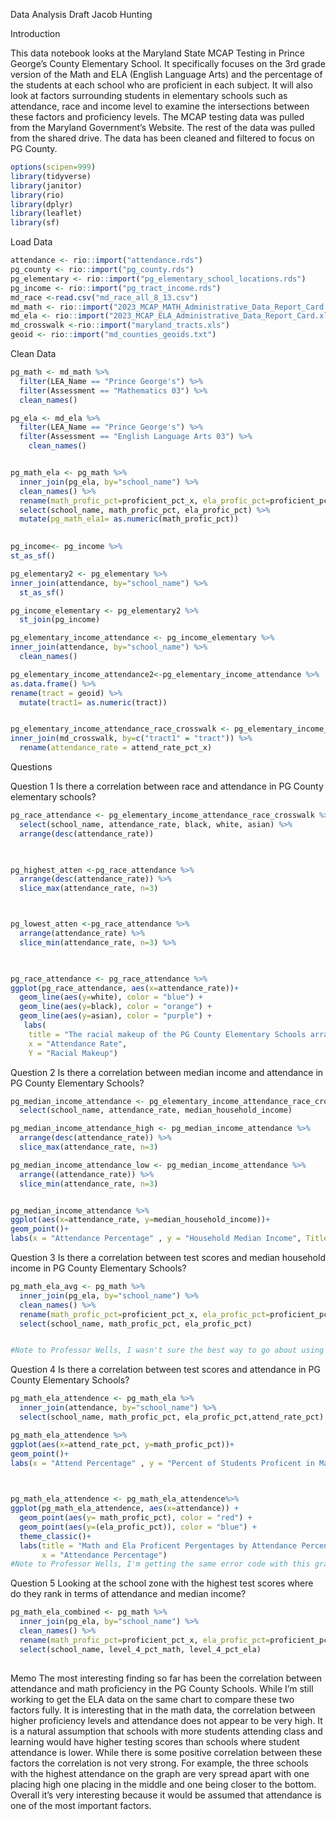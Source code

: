 Data Analysis Draft
Jacob Hunting


Introduction 

This data notebook looks at the Maryland State MCAP Testing in Prince George’s County Elementary School. It specifically focuses on the 3rd grade version of the Math and ELA (English Language Arts) and the percentage of the students at each school who are proficient in each subject. It will also look at factors surrounding students in elementary schools such as attendance, race and income level to examine the intersections between these factors and proficiency levels. The MCAP testing data was pulled from the Maryland Government’s Website. The rest of the data was pulled from the shared drive. The data has been cleaned and filtered to focus on PG County.
```r
options(scipen=999)
library(tidyverse)
library(janitor)
library(rio)
library(dplyr)
library(leaflet)
library(sf)

```
Load Data 
```r
attendance <- rio::import("attendance.rds")
pg_county <- rio::import("pg_county.rds")
pg_elementary <- rio::import("pg_elementary_school_locations.rds")
pg_income <- rio::import("pg_tract_income.rds")
md_race <-read.csv("md_race_all_8_13.csv")
md_math <- rio::import("2023_MCAP_MATH_Administrative_Data_Report_Card.xlsx")
md_ela <- rio::import("2023_MCAP_ELA_Administrative_Data_Report_Card.xlsx")
md_crosswalk <-rio::import("maryland_tracts.xls")
geoid <- rio::import("md_counties_geoids.txt")


```
Clean Data
```r
pg_math <- md_math %>% 
  filter(LEA_Name == "Prince George's") %>% 
  filter(Assessment == "Mathematics 03") %>% 
  clean_names() 

pg_ela <- md_ela %>% 
  filter(LEA_Name == "Prince George's") %>% 
  filter(Assessment == "English Language Arts 03") %>% 
    clean_names() 


pg_math_ela <- pg_math %>% 
  inner_join(pg_ela, by="school_name") %>% 
  clean_names() %>% 
  rename(math_profic_pct=proficient_pct_x, ela_profic_pct=proficient_pct_y) %>% 
  select(school_name, math_profic_pct, ela_profic_pct) %>% 
  mutate(pg_math_ela1= as.numeric(math_profic_pct)) 
  

pg_income<- pg_income %>% 
st_as_sf()

pg_elementary2 <- pg_elementary %>% 
inner_join(attendance, by="school_name") %>% 
  st_as_sf()

pg_income_elementary <- pg_elementary2 %>%
  st_join(pg_income) 

pg_elementary_income_attendance <- pg_income_elementary %>% 
inner_join(attendance, by="school_name") %>% 
  clean_names() 
```

```r
pg_elementary_income_attendance2<-pg_elementary_income_attendance %>%  
as.data.frame() %>% 
rename(tract = geoid) %>% 
  mutate(tract1= as.numeric(tract))


pg_elementary_income_attendance_race_crosswalk <- pg_elementary_income_attendance2 %>% 
inner_join(md_crosswalk, by=c("tract1" = "tract")) %>% 
  rename(attendance_rate = attend_rate_pct_x)
```

Questions 

Question 1
Is there a correlation between race and attendance in PG County elementary schools? 
```r
pg_race_attendance <- pg_elementary_income_attendance_race_crosswalk %>% 
  select(school_name, attendance_rate, black, white, asian) %>%
  arrange(desc(attendance_rate))

  

pg_highest_atten <-pg_race_attendance %>%
  arrange(desc(attendance_rate)) %>% 
  slice_max(attendance_rate, n=3)



pg_lowest_atten <-pg_race_attendance %>%
  arrange(attendance_rate) %>% 
  slice_min(attendance_rate, n=3) %>% 
  


pg_race_attendance <- pg_race_attendance %>% 
ggplot(pg_race_attendance, aes(x=attendance_rate))+
  geom_line(aes(y=white), color = "blue") +
  geom_line(aes(y=black), color = "orange") +
  geom_line(aes(y=asian), color = "purple") +
   labs(
    title = "The racial makeup of the PG County Elementary Schools arranged by Race",
    x = "Attendance Rate",
    Y = "Racial Makeup")
```

Question 2
Is there a correlation between median income and attendance in PG County Elementary Schools? 
```r
pg_median_income_attendance <- pg_elementary_income_attendance_race_crosswalk %>% 
  select(school_name, attendance_rate, median_household_income) 

pg_median_income_attendance_high <- pg_median_income_attendance %>% 
  arrange(desc(attendance_rate)) %>% 
  slice_max(attendance_rate, n=3)

pg_median_income_attendance_low <- pg_median_income_attendance %>% 
  arrange((attendance_rate)) %>% 
  slice_min(attendance_rate, n=3)


pg_median_income_attendance %>% 
ggplot(aes(x=attendance_rate, y=median_household_income))+
geom_point()+
labs(x = "Attendance Percentage" , y = "Household Median Income", Title = "Math")


```
Question 3
Is there a correlation between test scores and median household income in PG County Elementary Schools?
```r
pg_math_ela_avg <- pg_math %>% 
  inner_join(pg_ela, by="school_name") %>% 
  clean_names() %>% 
  rename(math_profic_pct=proficient_pct_x, ela_profic_pct=proficient_pct_y) %>% 
  select(school_name, math_profic_pct, ela_profic_pct)


#Note to Professor Wells, I wasn't sure the best way to go about using the data that says under 5% I know I could clean it and make is usable for mutates but that would make the data say just 5% or should I omit this from the data entirely. 
```

Question 4
Is there a correlation between test scores and attendance in PG County Elementary Schools? 
```r
pg_math_ela_attendence <- pg_math_ela %>% 
  inner_join(attendance, by="school_name") %>% 
  select(school_name, math_profic_pct, ela_profic_pct,attend_rate_pct) 

pg_math_ela_attendence %>% 
ggplot(aes(x=attend_rate_pct, y=math_profic_pct))+
geom_point()+
labs(x = "Attend Percentage" , y = "Percent of Students Proficent in Math", Title = "Math")

 
```

```r
pg_math_ela_attendence <- pg_math_ela_attendence%>% 
ggplot(pg_math_ela_attendence, aes(x=attendance)) +
  geom_point(aes(y= math_profic_pct), color = "red") +
  geom_point(aes(y=(ela_profic_pct)), color = "blue") +
  theme_classic()+
  labs(title = "Math and Ela Proficent Pergentages by Attendance Percentage",
       x = "Attendance Percentage")
#Note to Professor Wells, I'm getting the same error code with this graph and the line graph I was trying to make for question one. I tried to debug it and find out why it wouldn't work, I think its something with the data frames but it didn't like when I switched them to sf's either.
```


Question 5
Looking at the school zone with the highest test scores where do they rank in terms of attendance and median income?
```r
pg_math_ela_combined <- pg_math %>% 
  inner_join(pg_ela, by="school_name") %>% 
  clean_names() %>% 
  rename(math_profic_pct=proficient_pct_x, ela_profic_pct=proficient_pct_y, level_4_pct_math=level_4_pct_x, level_4_pct_ela=level_4_pct_y) %>% 
  select(school_name, level_4_pct_math, level_4_pct_ela)
 
```

Memo
The most interesting finding so far has been the correlation between attendance and math proficiency in the PG County Schools. While I’m still working to get the ELA data on the same chart to compare these two factors fully. It is interesting that in the math data, the correlation between higher proficiency levels and attendance does not appear to be very high. It is a natural assumption that schools with more students attending class and learning would have higher testing scores than schools where student attendance is lower. While there is some positive correlation between these factors the correlation is not very strong. For example, the three schools with the highest attendance on the graph are very spread apart with one placing high one placing in the middle and one being closer to the bottom. Overall it's very interesting because it would be assumed that attendance is one of the most important factors. 